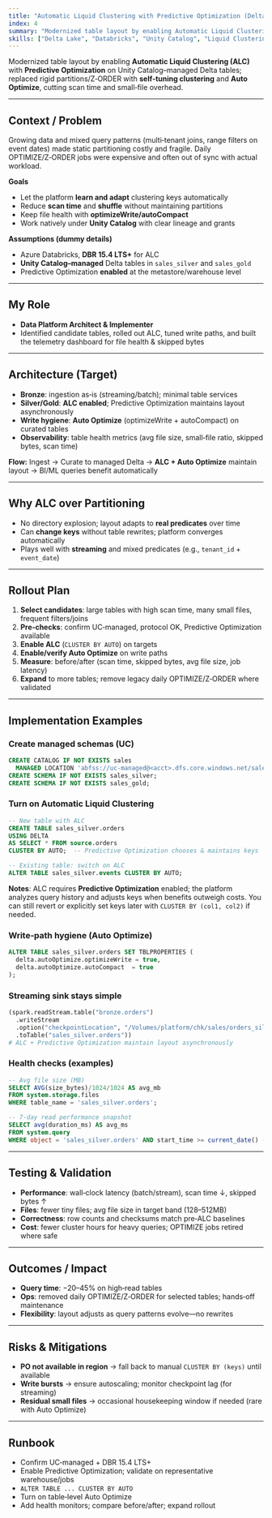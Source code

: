 ```yaml
---
title: "Automatic Liquid Clustering with Predictive Optimization (Delta, UC)"
index: 4
summary: "Modernized table layout by enabling Automatic Liquid Clustering (ALC) with Predictive Optimization on Unity Catalog–managed Delta tables; replaced rigid partitions/Z‑ORDER with self‑tuning clustering and Auto Optimize, cutting scan time and small‑file overhead."
skills: ["Delta Lake", "Databricks", "Unity Catalog", "Liquid Clustering", "Predictive Optimization", "Azure", "Performance Optimization", "PySpark", "SQL", "Auto Optimize"]
---
```


Modernized table layout by enabling **Automatic Liquid Clustering (ALC)** with **Predictive Optimization** on Unity Catalog–managed Delta tables; replaced rigid partitions/Z‑ORDER with **self‑tuning clustering** and **Auto Optimize**, cutting scan time and small‑file overhead.

---

## Context / Problem

Growing data and mixed query patterns (multi‑tenant joins, range filters on event dates) made static partitioning costly and fragile. Daily OPTIMIZE/Z‑ORDER jobs were expensive and often out of sync with actual workload.

**Goals**

* Let the platform **learn and adapt** clustering keys automatically
* Reduce **scan time** and **shuffle** without maintaining partitions
* Keep file health with **optimizeWrite/autoCompact**
* Work natively under **Unity Catalog** with clear lineage and grants

**Assumptions (dummy details)**

* Azure Databricks, **DBR 15.4 LTS+** for ALC
* **Unity Catalog–managed** Delta tables in `sales_silver` and `sales_gold`
* Predictive Optimization **enabled** at the metastore/warehouse level

---

## My Role

* **Data Platform Architect & Implementer**
* Identified candidate tables, rolled out ALC, tuned write paths, and built the telemetry dashboard for file health & skipped bytes

---

## Architecture (Target)

* **Bronze**: ingestion as‑is (streaming/batch); minimal table services
* **Silver/Gold**: **ALC enabled**; Predictive Optimization maintains layout asynchronously
* **Write hygiene**: **Auto Optimize** (optimizeWrite + autoCompact) on curated tables
* **Observability**: table health metrics (avg file size, small‑file ratio, skipped bytes, scan time)

**Flow:** Ingest → Curate to managed Delta → **ALC + Auto Optimize** maintain layout → BI/ML queries benefit automatically

---

## Why ALC over Partitioning

* No directory explosion; layout adapts to **real predicates** over time
* Can **change keys** without table rewrites; platform converges automatically
* Plays well with **streaming** and mixed predicates (e.g., `tenant_id` + `event_date`)

---

## Rollout Plan

1. **Select candidates**: large tables with high scan time, many small files, frequent filters/joins
2. **Pre‑checks**: confirm UC‑managed, protocol OK, Predictive Optimization available
3. **Enable ALC** (`CLUSTER BY AUTO`) on targets
4. **Enable/verify Auto Optimize** on write paths
5. **Measure**: before/after (scan time, skipped bytes, avg file size, job latency)
6. **Expand** to more tables; remove legacy daily OPTIMIZE/Z‑ORDER where validated

---

## Implementation Examples

### Create managed schemas (UC)

```sql
CREATE CATALOG IF NOT EXISTS sales
  MANAGED LOCATION 'abfss://uc-managed@<acct>.dfs.core.windows.net/sales';
CREATE SCHEMA IF NOT EXISTS sales_silver;
CREATE SCHEMA IF NOT EXISTS sales_gold;
```

### Turn on Automatic Liquid Clustering

```sql
-- New table with ALC
CREATE TABLE sales_silver.orders
USING DELTA
AS SELECT * FROM source.orders
CLUSTER BY AUTO;  -- Predictive Optimization chooses & maintains keys

-- Existing table: switch on ALC
ALTER TABLE sales_silver.events CLUSTER BY AUTO;
```

**Notes**: ALC requires **Predictive Optimization** enabled; the platform analyzes query history and adjusts keys when benefits outweigh costs. You can still revert or explicitly set keys later with `CLUSTER BY (col1, col2)` if needed.

### Write‑path hygiene (Auto Optimize)

```sql
ALTER TABLE sales_silver.orders SET TBLPROPERTIES (
  delta.autoOptimize.optimizeWrite = true,
  delta.autoOptimize.autoCompact  = true
);
```

### Streaming sink stays simple

```python
(spark.readStream.table("bronze.orders")
  .writeStream
  .option("checkpointLocation", "/Volumes/platform/chk/sales/orders_silver")
  .toTable("sales_silver.orders"))
# ALC + Predictive Optimization maintain layout asynchronously
```

### Health checks (examples)

```sql
-- Avg file size (MB)
SELECT AVG(size_bytes)/1024/1024 AS avg_mb
FROM system.storage.files
WHERE table_name = 'sales_silver.orders';

-- 7‑day read performance snapshot
SELECT avg(duration_ms) AS avg_ms
FROM system.query
WHERE object = 'sales_silver.orders' AND start_time >= current_date() - 7;
```

---

## Testing & Validation

* **Performance**: wall‑clock latency (batch/stream), scan time ↓, skipped bytes ↑
* **Files**: fewer tiny files; avg file size in target band (128–512MB)
* **Correctness**: row counts and checksums match pre‑ALC baselines
* **Cost**: fewer cluster hours for heavy queries; OPTIMIZE jobs retired where safe

---

## Outcomes / Impact

* **Query time**: −20–45% on high‑read tables
* **Ops**: removed daily OPTIMIZE/Z‑ORDER for selected tables; hands‑off maintenance
* **Flexibility**: layout adjusts as query patterns evolve—no rewrites

---

## Risks & Mitigations

* **PO not available in region** → fall back to manual `CLUSTER BY (keys)` until available
* **Write bursts** → ensure autoscaling; monitor checkpoint lag (for streaming)
* **Residual small files** → occasional housekeeping window if needed (rare with Auto Optimize)

---

## Runbook

* Confirm UC‑managed + DBR 15.4 LTS+
* Enable Predictive Optimization; validate on representative warehouse/jobs
* `ALTER TABLE ... CLUSTER BY AUTO`
* Turn on table‑level Auto Optimize
* Add health monitors; compare before/after; expand rollout
